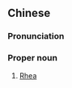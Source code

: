 {{also|土卫五}}
==Chinese==
{{zh-forms|s=土卫五}}
{{wikipedia|lang=zh}}

===Pronunciation===
{{zh-pron
|m=Tǔwèiwǔ
|cat=pn
}}

===Proper noun===
{{zh-proper noun}}

# {{lb|zh|astronomy}} [[Rhea]]